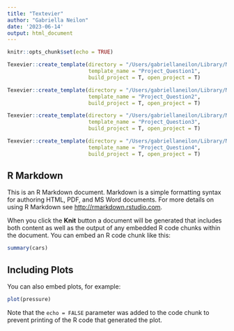 ```yaml
---
title: "Textevier"
author: "Gabriella Neilon"
date: '2023-06-14'
output: html_document
---
```


```r
knitr::opts_chunk$set(echo = TRUE)

Texevier::create_template(directory = "/Users/gabriellaneilon/Library/Mobile Documents/com~apple~CloudDocs/Masters/exam prep",
                          template_name = "Project_Question1",
                          build_project = T, open_project = T)

Texevier::create_template(directory = "/Users/gabriellaneilon/Library/Mobile Documents/com~apple~CloudDocs/Masters/exam prep",
                          template_name = "Project_Question2",
                          build_project = T, open_project = T)

Texevier::create_template(directory = "/Users/gabriellaneilon/Library/Mobile Documents/com~apple~CloudDocs/Masters/exam prep",
                          template_name = "Project_Question3",
                          build_project = T, open_project = T)

Texevier::create_template(directory = "/Users/gabriellaneilon/Library/Mobile Documents/com~apple~CloudDocs/Masters/exam prep",
                          template_name = "Project_Question4",
                          build_project = T, open_project = T)
```

## R Markdown

This is an R Markdown document. Markdown is a simple formatting syntax for authoring HTML, PDF, and MS Word documents. For more details on using R Markdown see <http://rmarkdown.rstudio.com>.

When you click the **Knit** button a document will be generated that includes both content as well as the output of any embedded R code chunks within the document. You can embed an R code chunk like this:

```r
summary(cars)
```

## Including Plots

You can also embed plots, for example:

```r
plot(pressure)
```

Note that the `echo = FALSE` parameter was added to the code chunk to prevent printing of the R code that generated the plot.
